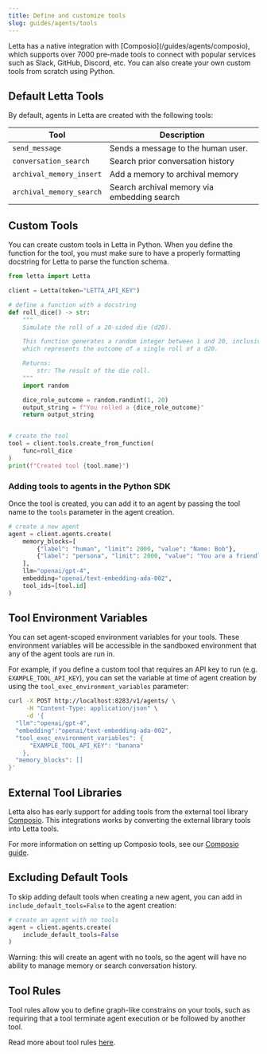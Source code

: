 ```yaml
---
title: Define and customize tools
slug: guides/agents/tools
---
```


<Tip>
Letta has a native integration with [Composio](/guides/agents/composio), which supports over 7000 pre-made tools to connect with popular services such as Slack, GitHub, Discord, etc.
You can also create your own custom tools from scratch using Python.
</Tip>

## Default Letta Tools
By default, agents in Letta are created with the following tools:

| Tool                       | Description                                          |
|----------------------------|------------------------------------------------------|
| `send_message`             | Sends a message to the human user.                   |
| `conversation_search`      | Search prior conversation history                    |
| `archival_memory_insert`   | Add a memory to archival memory                      |
| `archival_memory_search`   | Search archival memory via embedding search          |


## Custom Tools
You can create custom tools in Letta in Python. When you define the function for the tool, you must make sure to have a properly formatting docstring for Letta to parse the function schema.
```python
from letta import Letta

client = Letta(token="LETTA_API_KEY")

# define a function with a docstring
def roll_dice() -> str:
    """
    Simulate the roll of a 20-sided die (d20).

    This function generates a random integer between 1 and 20, inclusive,
    which represents the outcome of a single roll of a d20.

    Returns:
        str: The result of the die roll.
    """
    import random

    dice_role_outcome = random.randint(1, 20)
    output_string = f"You rolled a {dice_role_outcome}"
    return output_string


# create the tool
tool = client.tools.create_from_function(
    func=roll_dice
)
print(f"Created tool {tool.name}")
```

### Adding tools to agents in the Python SDK
Once the tool is created, you can add it to an agent by passing the tool name to the `tools` parameter in the agent creation.
```python
# create a new agent
agent = client.agents.create(
    memory_blocks=[
        {"label": "human", "limit": 2000, "value": "Name: Bob"},
        {"label": "persona", "limit": 2000, "value": "You are a friendly agent"}
    ],
    llm="openai/gpt-4",
    embedding="openai/text-embedding-ada-002",
    tool_ids=[tool.id]
)
```

## Tool Environment Variables
You can set agent-scoped environment variables for your tools.
These environment variables will be accessible in the sandboxed environment that any of the agent tools are run in.

For example, if you define a custom tool that requires an API key to run (e.g. `EXAMPLE_TOOL_API_KEY`), you can set the variable at time of agent creation by using the `tool_exec_environment_variables` parameter:
```sh
curl -X POST http://localhost:8283/v1/agents/ \
     -H "Content-Type: application/json" \
     -d '{
  "llm":"openai/gpt-4",
  "embedding":"openai/text-embedding-ada-002",
  "tool_exec_environment_variables": {
      "EXAMPLE_TOOL_API_KEY": "banana"
    },
  "memory_blocks": []
}'
```

## External Tool Libraries
Letta also has early support for adding tools from the external tool library [Composio](https://docs.composio.dev).
This integrations works by converting the external library tools into Letta tools.

For more information on setting up Composio tools, see our [Composio guide](/guides/agents/composio).

## Excluding Default Tools
To skip adding default tools when creating a new agent, you can add in `include_default_tools=False` to the agent creation:
```python
# create an agent with no tools
agent = client.agents.create(
    include_default_tools=False
)
```
Warning: this will create an agent with no tools, so the agent will have no ability to manage memory or search conversation history.



## Tool Rules
Tool rules allow you to define graph-like constrains on your tools, such as requiring that a tool terminate agent execution or be followed by another tool.

Read more about tool rules [here](/guides/agents/tool-rules).
